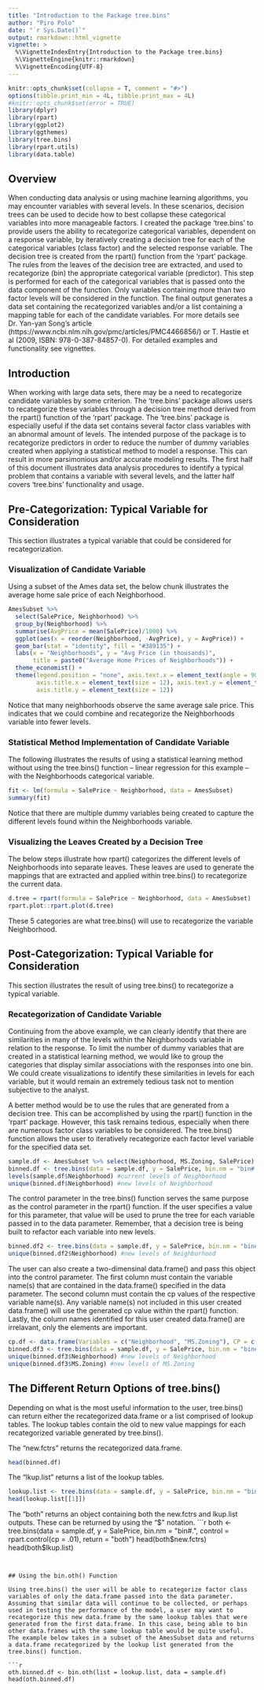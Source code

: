 ---
title: "Introduction to the Package tree.bins"
author: "Piro Polo"
date: "`r Sys.Date()`"
output: rmarkdown::html_vignette
vignette: >
  %\VignetteIndexEntry{Introduction to the Package tree.bins}
  %\VignetteEngine{knitr::rmarkdown}
  %\VignetteEncoding{UTF-8}
---

```{r, echo = FALSE, message = FALSE, warning=FALSE}
knitr::opts_chunk$set(collapse = T, comment = "#>")
options(tibble.print_min = 4L, tibble.print_max = 4L)
#knitr::opts_chunk$set(error = TRUE)
library(dplyr)
library(rpart)
library(ggplot2)
library(ggthemes)
library(tree.bins)
library(rpart.utils)
library(data.table)
```


## Overview
When conducting data analysis or using machine learning algorithms, you may encounter variables with several levels. In these scenarios, decision trees can be used to decide how to best collapse these categorical variables into more manageable factors. I created the package 'tree.bins' to provide users the ability to recategorize categorical variables, dependent on a response variable, by iteratively creating a decision tree for each of the categorical variables (class factor) and the selected response variable. The decision tree is created from the rpart() function from the 'rpart' package. The rules from the leaves of the decision tree are extracted, and used to recategorize (bin) the appropriate categorical variable (predictor). This step is performed for each of the categorical variables that is passed onto the data component of the function. Only variables containing more than two factor levels will be considered in the function. The final output generates a data set containing the recategorized variables and/or a list containing a mapping table for each of the candidate variables. For more details see Dr. Yan-yan Song's article (https://www.ncbi.nlm.nih.gov/pmc/articles/PMC4466856/) or T. Hastie et al (2009, ISBN: 978-0-387-84857-0). For detailed examples and functionality see vignettes. 


## Introduction
When working with large data sets, there may be a need to recategorize candidate variables by some criterion. The 'tree.bins' package allows users to recategorize these variables through a decision tree method derived from the rpart() function of the 'rpart' package. The 'tree.bins' package is especially useful if the data set contains several factor class variables with an abnormal amount of levels. The intended purpose of the package is to recategorize predictors in order to reduce the number of dummy variables created when applying a statistical method to model a response. This can result in more parsimonious and/or accurate modeling results. The first half of this document illustrates data analysis procedures to identify a typical problem that contains a variable with several levels, and the latter half covers  'tree.bins' functionality and usage. 

## Pre-Categorization: Typical Variable for Consideration
This section illustrates a typical variable that could be considered for recategorization.

### Visualization of Candidate Variable
Using a subset of the Ames data set, the below chunk illustrates the average home sale price of each Neighborhood. 

```{r, fig.width= 7.1, fig.height= 5}
AmesSubset %>% 
  select(SalePrice, Neighborhood) %>% 
  group_by(Neighborhood) %>% 
  summarise(AvgPrice = mean(SalePrice)/1000) %>% 
  ggplot(aes(x = reorder(Neighborhood, -AvgPrice), y = AvgPrice)) +
  geom_bar(stat = "identity", fill = "#389135") + 
  labs(x = "Neighborhoods", y = "Avg Price (in thousands)", 
       title = paste0("Average Home Prices of Neighborhoods")) +
  theme_economist() +
  theme(legend.position = "none", axis.text.x = element_text(angle = 90, hjust = 1, size = 8),
        axis.title.x = element_text(size = 12), axis.text.y = element_text(size = 9),
        axis.title.y = element_text(size = 12))
```

Notice that many neighborhoods observe the same average sale price. This indicates that we could combine and recategorize the Neighborhoods variable into fewer levels. 

### Statistical Method Implementation of Candidate Variable
The following illustrates the results of using a statistical learning method without using the tree.bins() function – linear regression for this example – with the Neighborhoods categorical variable. 

```{r}
fit <- lm(formula = SalePrice ~ Neighborhood, data = AmesSubset)
summary(fit)
```

Notice that there are multiple dummy variables being created to capture the different levels found within the Neighborhoods variable. 

### Visualizing the Leaves Created by a Decision Tree
The below steps illustrate how rpart() categorizes the different levels of Neighborhoods into separate leaves. These leaves are used to generate the mappings that are extracted and applied within tree.bins() to recategorize the current data. 

```{r, fig.width= 7.1, fig.height= 5}
d.tree = rpart(formula = SalePrice ~ Neighborhood, data = AmesSubset)
rpart.plot::rpart.plot(d.tree)
```

These 5 categories are what tree.bins() will use to recategorize the variable Neighborhood.

## Post-Categorization: Typical Variable for Consideration
This section illustrates the result of using tree.bins() to recategorize a typical variable.

### Recategorization of Candidate Variable
Continuing from the above example, we can clearly identify that there are similarities in many of the levels within the Neighborhoods variable in relation to the response. To limit the number of dummy variables that are created in a statistical learning method, we would like to group the categories that display similar associations with the responses into one bin. We could create visualizations to identify these similarities in levels for each variable, but it would remain an extremely tedious task not to mention subjective to the analyst. 

A better method would be to use the rules that are generated from a decision tree. This can be accomplished by using the rpart() function in the 'rpart' package. However, this task remains tedious, especially when there are numerous factor class variables to be considered. The tree.bins() function allows the user to iteratively recategorize each factor level variable for the specified data set. 

```{r}
sample.df <- AmesSubset %>% select(Neighborhood, MS.Zoning, SalePrice)
binned.df <- tree.bins(data = sample.df, y = SalePrice, bin.nm = "bin#.", return = "new.fctrs")
levels(sample.df$Neighborhood) #current levels of Neighborhood
unique(binned.df$Neighborhood) #new levels of Neighborhood
```

The control parameter in the tree.bins() function serves the same purpose as the control parameter in the rpart() function. If the user specifies a value for this parameter, that value will be used to prune the tree for each variable passed in to the data parameter. Remember, that a decision tree is being built to refactor each variable into new levels. 

```{r}
binned.df2 <- tree.bins(data = sample.df, y = SalePrice, bin.nm = "bin#.", control = rpart.control(cp = .001), return = "new.fctrs")
unique(binned.df2$Neighborhood) #new levels of Neighborhood
```

The user can also create a two-dimensinal data.frame() and pass this object into the control parameter. The first column must contain the variable name(s) that are contained in the data.frame() specified in the data parameter. The second column must contain the cp values of the respective variable name(s). Any variable name(s) not included in this user created data.frame() will use the generated cp value within the rpart() function. Lastly, the column names identified for this user created data.frame() are irrelavant, only the elements are important.

```{r}
cp.df <- data.frame(Variables = c("Neighborhood", "MS.Zoning"), CP = c(.001, .1))
binned.df3 <- tree.bins(data = sample.df, y = SalePrice, bin.nm = "bin#.", control = cp.df, return = "new.fctrs")
unique(binned.df3$Neighborhood) #new levels of Neighborhood
unique(binned.df3$MS.Zoning) #new levels of MS.Zoning
```

## The Different Return Options of tree.bins() 
Depending on what is the most useful information to the user, tree.bins() can return either the recategorized data.frame or a list comprised of lookup tables. The lookup tables contain the old to new value mappings for each recategorized variable generated by tree.bins().

The "new.fctrs" returns the recategorized data.frame.

```{r}
head(binned.df)
```

The "lkup.list" returns a list of the lookup tables.

```{r}
lookup.list <- tree.bins(data = sample.df, y = SalePrice, bin.nm = "bin#.", control = rpart.control(cp = .01), return = "lkup.list")
head(lookup.list[[1]])
```

The "both" returns an object containing both the new.fctrs and lkup.list outputs. These can be returned by using the "$" notation. 
```{r}
both <- tree.bins(data = sample.df, y = SalePrice, bin.nm = "bin#.", control = rpart.control(cp = .01), return = "both")
head(both$new.fctrs)
head(both$lkup.list)
```


## Using the bin.oth() Function

Using tree.bins() the user will be able to recategorize factor class variables of only the data.frame passed into the data parameter. Assuming that similar data will continue to be collected, or perhaps used in testing the performance of the model, a user may want to recategorize this new data.frame by the same lookup tables that were generated from the first data.frame. In this case, being able to bin other data.frames with the same lookup table would be quite useful. The example below takes in a subset of the AmesSubset data and returns a data.frame recategorized by the lookup list generated from the tree.bins() function. 

```{r, warning=FALSE}
oth.binned.df <- bin.oth(list = lookup.list, data = sample.df)
head(oth.binned.df)
```


